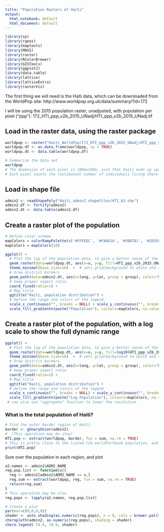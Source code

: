 ```yaml
---
title: "Population Rasters of Haiti"
output:
  html_notebook: default
  html_document: default
---
```


```r
library(sp)
library(rgeos)
library(maptools)
library(MASS)
library(raster)
library(RColorBrewer)
library(GISTools)
library(ggplot2)
library(data.table)
library(lattice)
library(latticeExtra)
library(rasterVis)
```

The first thing we will need is the Haiti data, which can be downloaded from the WorldPop site: http://www.worldpop.org.uk/data/summary/?id=172

I will be using the 2015 population raster, unadjusted, with population per pixel ("ppp"): 172_HTI_ppp_v2b_2015_UNadj/HTI_ppp_v2b_2015_UNadj.tif

## Load in the raster data, using the raster package
```r
worldpop <- raster("Haiti_WorldPop/172_HTI_ppp_v2b_2015_UNadj/HTI_ppp_v2b_2015_UNadj.tif")
worldpop.df <- as.data.frame(worldpop, xy = TRUE)
worldpop.dt <- data.table(worldpop.df)
```

```r
# Summarize the data set
worldpop
# The dimension of each pixel is 100mx100m, such that Haiti ends up spanning around 250km North-South and 350km East-West, which corresponds to about 3 degrees longitude and 2 degrees latitude
# Each pixel counts the (estimated) number of individuals living there
```

## Load in shape file
```r
admin2 <- readShapePoly("Haiti_admin2_shapefiles/HTI_A2.shp")
admin2.df <- fortify(admin2)
admin2.dt <- data.table(admin2.df)
```

## Create a raster plot of the population
```r
# Define color scheme
mapColors = colorRampPalette(c('#FFEEDC', '#FAA61A', '#5BA7B1', '#2D358E', '#1C1D48'))
mapColors = mapColors(10)

ggplot() +
  # Plot the log of the population data, to give a better sense of the dynamic range of the data
  geom_raster(data=worldpop.dt, aes(x=x, y=y, fill=HTI_ppp_v2b_2015_UNadj)) +
  theme_minimal(base_size=16)  +  # sets grid/background to white and sets base font size
  # Draw district borders
  geom_path(data=admin2.dt, aes(x=long, y=lat, group = group), color="black", size=.05) + 
  # keep proper aspect ratio
  coord_fixed(ratio=1) + 
  # Map title
  ggtitle("Haiti, population distribution") + 
  # Define the range and colors of the legend
  scale_x_continuous("", breaks = NULL) + scale_y_continuous("", breaks = NULL) + #Label axes & remove grid lines
  scale_fill_gradientn(paste("Population"), colours=mapColors, na.value = "white", limits=c(0,1000), seq(0,1000,by=250)) #,

```


## Create a raster plot of the population, with a log scale to show the full dynamic range
```r
ggplot() +
  # Plot the log of the population data, to give a better sense of the dynamic range of the data
  geom_raster(data=worldpop.dt, aes(x=x, y=y, fill=log10(HTI_ppp_v2b_2015_UNadj))) +
  theme_minimal(base_size=16)  +  # sets grid/background to white and sets base font size
  # Draw district borders
  geom_path(data=admin2.dt, aes(x=long, y=lat, group = group), color="black", size=.05) + 
  # keep proper aspect ratio
  coord_fixed(ratio=1) + 
  # Map title
  ggtitle("Haiti, population distribution") + 
  # Define the range and colors of the legend
  scale_x_continuous("", breaks = NULL) + scale_y_continuous("", breaks = NULL) + #Label axes & remove grid lines
  scale_fill_gradientn(paste("Log Population"), colours=mapColors, na.value = "white", limits=c(0,3), seq(0,3,by=.5)) #, labels=scale_labels) # defines the color scale / legend
 # can also use "aggregate" function to lower the resolution 

```


### What is the total population of Haiti?
```r
# Find the outer border region of Haiti:
border <- gUnaryUnion(admin2)
#  (This operation may be slow)
HTI.pop <- extract(worldpop, border, fun = sum, na.rm = TRUE)
# This is pretty close to the listed CIA worldfactbook population, and also what's currently up on Wikipedia
print(HTI.pop)

```


Sum over the population in each region, and plot
```r
a2.names <- admin2$ADM2_NAME
reg.pop.list <- function(x){
  reg <- admin2[admin2$ADM2_NAME == x,]
  reg.sum <- extract(worldpop, reg, fun = sum, na.rm = TRUE)
  return(reg.sum)
}
# This operation may be slow
reg.pops <- lapply(a2.names, reg.pop.list)
```


```r
# Create a plot
par(mar=c(0,0,0,0))
shader <- auto.shading(as.numeric(reg.pops), n = 9, cols = brewer.pal(9, "Reds"))
choropleth(admin2, as.numeric(reg.pops), shading = shader)
choro.legend(-74.6, 19.9, shader)
```


